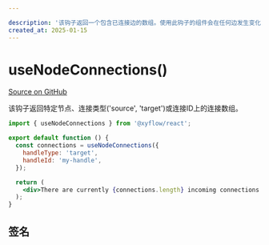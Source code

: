 ```yaml
---

description: '该钩子返回一个包含已连接边的数组。使用此钩子的组件会在任何边发生变化时重新渲染。'
created_at: 2025-01-15
---
```


# useNodeConnections()

[Source on GitHub](https://github.com/xyflow/xyflow/blob/main/packages/react/src/hooks/useNodeConnections.ts)

该钩子返回特定节点、连接类型('source', 'target')或连接ID上的连接数组。

```jsx
import { useNodeConnections } from '@xyflow/react';

export default function () {
  const connections = useNodeConnections({
    handleType: 'target',
    handleId: 'my-handle',
  });

  return (
    <div>There are currently {connections.length} incoming connections!</div>
  );
}
```

## 签名

<APIDocs functionName="useNodeConnections" />